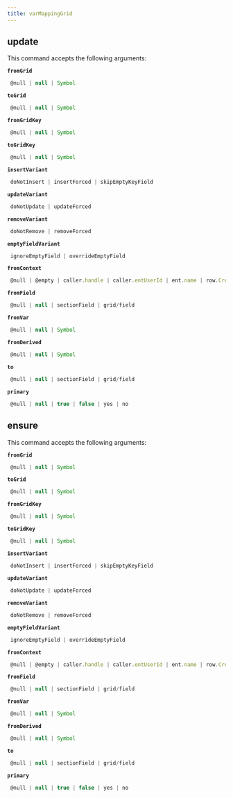 ```yaml
---
title: varMappingGrid
---
```


## update

This command accepts the following arguments:

**`fromGrid`**
```js filename="type"
 @null | null | Symbol
```
**`toGrid`**
```js filename="type"
 @null | null | Symbol
```
**`fromGridKey`**
```js filename="type"
 @null | null | Symbol
```
**`toGridKey`**
```js filename="type"
 @null | null | Symbol
```
**`insertVariant`**
```js filename="type"
 doNotInsert | insertForced | skipEmptyKeyField
```
**`updateVariant`**
```js filename="type"
 doNotUpdate | updateForced
```
**`removeVariant`**
```js filename="type"
 doNotRemove | removeForced
```
**`emptyFieldVariant`**
```js filename="type"
 ignoreEmptyField | overrideEmptyField
```
**`fromContext`**
```js filename="type"
 @null | @empty | caller.handle | caller.entUserId | ent.name | row.CreatedBy | ...
```
**`fromField`**
```js filename="type"
 @null | null | sectionField | grid/field
```
**`fromVar`**
```js filename="type"
 @null | null | Symbol
```
**`fromDerived`**
```js filename="type"
 @null | null | Symbol
```
**`to`**
```js filename="type"
 @null | null | sectionField | grid/field
```
**`primary`**
```js filename="type"
 @null | null | true | false | yes | no
```

## ensure

This command accepts the following arguments:

**`fromGrid`**
```js filename="type"
 @null | null | Symbol
```
**`toGrid`**
```js filename="type"
 @null | null | Symbol
```
**`fromGridKey`**
```js filename="type"
 @null | null | Symbol
```
**`toGridKey`**
```js filename="type"
 @null | null | Symbol
```
**`insertVariant`**
```js filename="type"
 doNotInsert | insertForced | skipEmptyKeyField
```
**`updateVariant`**
```js filename="type"
 doNotUpdate | updateForced
```
**`removeVariant`**
```js filename="type"
 doNotRemove | removeForced
```
**`emptyFieldVariant`**
```js filename="type"
 ignoreEmptyField | overrideEmptyField
```
**`fromContext`**
```js filename="type"
 @null | @empty | caller.handle | caller.entUserId | ent.name | row.CreatedBy | ...
```
**`fromField`**
```js filename="type"
 @null | null | sectionField | grid/field
```
**`fromVar`**
```js filename="type"
 @null | null | Symbol
```
**`fromDerived`**
```js filename="type"
 @null | null | Symbol
```
**`to`**
```js filename="type"
 @null | null | sectionField | grid/field
```
**`primary`**
```js filename="type"
 @null | null | true | false | yes | no
```

